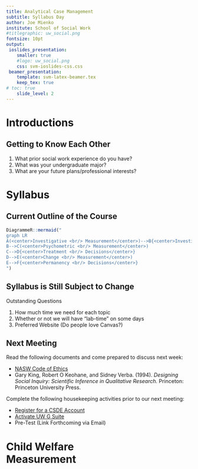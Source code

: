 ```yaml
---
title: Analytical Case Management
subtitle: Syllabus Day
author: Joe Mienko
institute: School of Social Work
#titlegraphic: uw_social.png
fontsize: 10pt
output:
 ioslides_presentation:
    smaller: true
    #logo: uw_social.png
    css: svm-ioslides-css.css    
 beamer_presentation:
    template: svm-latex-beamer.tex
    keep_tex: true
# toc: true
    slide_level: 2
---
```


# Introductions

## Getting to Know Each Other

1. What prior social work experience do you have?
2. What was your undergraduate major?
3. What are your future plans/professional interests?

# Syllabus

## **Current** Outline of the Course

```r
DiagrammeR::mermaid("
graph LR
A(<center>Investigative <br/> Measurement</center>)-->B{<center>Investigative <br/> Decisions</center>}
B-->C(<center>Psychometric <br/> Measurement</center>)
C-->D{<center>Treatment <br/> Decisions</center>}
D-->E(<center>Change <br/> Measurement</center>)
E-->F{<center>Permanency <br/> Decisions</center>}
")
```

## Syllabus is Still Subject to Change

Outstanding Questions 

1. How much time we need for each topic
2. Whether or not we will have "lab-time" on some days
3. Preferred Website (Do people love Canvas?)

## Next Meeting

Read the following documents and come prepared to discuss next week: 
  
  - [NASW Code of Ethics](https://www.socialworkers.org/About/Ethics/Code-of-Ethics/Code-of-Ethics-English)
  - Gary King, Robert O Keohane, and Sidney Verba. (1994). *Designing Social Inquiry: Scientific Inference in Qualitative Research.* Princeton: Princeton University Press.
  
Complete the following housekeeping activities prior to our next meeting: 

  - [Register for a CSDE Account](https://csde.washington.edu/netid/account/new.php/)
  - [Activate UW G Suite](https://itconnect.uw.edu/connect/email/google-apps/getting-started/#activate)
  - Pre-Test (Link Forthcoming via Email)

# Child Welfare <br/> Measurement

